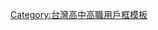 {{Userbox
  |id=宜蘭
  |id-c=#C3C378
  |info=這個用戶是'''[[國立宜蘭高級中學|國立宜蘭高級中學]]'''的學生、校友或教職人員。
  |info-c=#4BE1F0
  |info-s=10
  |border-c=#692D00
  |border-s=3
}}
<includeonly>[[Category:國立宜蘭高級中學維基人|{{PAGENAME}}]]</includeonly>
<noinclude>
<p style="clear: both; padding-top: 2em">

[[Category:台灣高中高職用戶框模板]]
</noinclude>